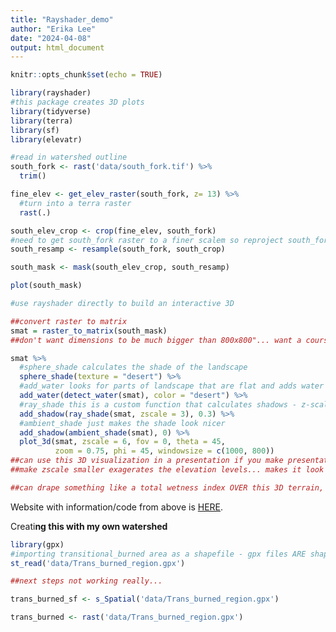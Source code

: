 ```yaml
---
title: "Rayshader_demo"
author: "Erika Lee"
date: "2024-04-08"
output: html_document
---
```


```r
knitr::opts_chunk$set(echo = TRUE)
```

```r
library(rayshader)
#this package creates 3D plots
library(tidyverse)
library(terra)
library(sf)
library(elevatr)
```

```r
#read in watershed outline
south_fork <- rast('data/south_fork.tif') %>%
  trim()

fine_elev <- get_elev_raster(south_fork, z= 13) %>%
  #turn into a terra raster
  rast(.)

south_elev_crop <- crop(fine_elev, south_fork)
#need to get south_fork raster to a finer scalem so reproject south_fork into a small raster using resample
south_resamp <- resample(south_fork, south_crop)

south_mask <- mask(south_elev_crop, south_resamp)

plot(south_mask)
```

```r
#use rayshader directly to build an interactive 3D

##convert raster to matrix
smat = raster_to_matrix(south_mask)
##don't want dimensions to be much bigger than 800x800"... want a courser raster if it's a larger study area

smat %>%
  #sphere_shade calculates the shade of the landscape
  sphere_shade(texture = "desert") %>%
  #add_water looks for parts of landscape that are flat and adds water there
  add_water(detect_water(smat), color = "desert") %>%
  #ray_shade this is a custom function that calculates shadows - z-scale exagerates the vertical relief to create shades
  add_shadow(ray_shade(smat, zscale = 3), 0.3) %>%
  #ambient_shade just makes the shade look nicer
  add_shadow(ambient_shade(smat), 0) %>%
  plot_3d(smat, zscale = 6, fov = 0, theta = 45, 
          zoom = 0.75, phi = 45, windowsize = c(1000, 800))
##can use this 3D visualization in a presentation if you make presentations in R, and it is zoomable
##make zscale smaller exagerates the elevation levels... makes it look more extreme

##can drape something like a total wetness index OVER this 3D terrain, to show you important components of terrain analysis in a 3D version. Can also drop points/flags, etc
```

Website with information/code from above is [HERE](https://github.com/tylermorganwall/rayshader).

Creati**ng this with my own watershed**

```r
library(gpx)
#importing transitional_burned area as a shapefile - gpx files ARE shapefiles
st_read('data/Trans_burned_region.gpx')

##next steps not working really... 

trans_burned_sf <- s_Spatial('data/Trans_burned_region.gpx')

trans_burned <- rast('data/Trans_burned_region.gpx') 
```
